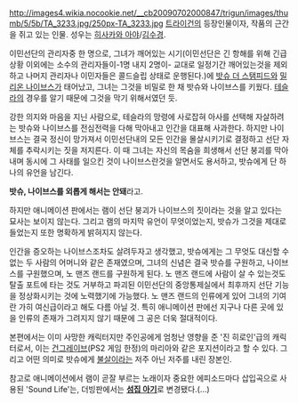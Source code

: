 http://images4.wikia.nocookie.net/__cb20090702000847/trigun/images/thumb/5/5b/TA_3233.jpg/250px-TA_3233.jpg
[[트라이건]]의 등장인물이자, 작품의 근간을 쥐고 있는 인물. 성우는 [[히사카와 아야]]/[[김수경]].

이민선단의 관리자중 한 명으로, 그녀가 깨어있는 시기(이민선단은 긴 항해를 위해 긴급상황 이외에는 소수의 관리자들이-1명 내지 2명이- 교대로 일정기간 깨어있는것을 제외하고 나머지 관리자나 이민자들은 콜드슬립 상태로 운행된다.)에 [[밧슈 더 스탬피드]]와 [[밀리온 나이브스]]가 태어났고, 그녀는 그것을 비밀로 한 채 밧슈와 나이브스를 키웠다. [[테슬라]]의 경우를 알기 때문에 그것을 막기 위해서였던 듯.

강한 의지와 마음을 지닌 사람으로, 테슬라의 망령에 사로잡혀 아사를 선택해 자살하려는 밧슈와 나이브스를 전심전력을 다해 막아내고 인간을 대표해 사과한다. 하지만 나이브스는 결국 정신이 망가져서 이민선단내의 모든 인간을 몰살시키기로 결정하고 선단 자체를 추락시키는 짓을 저지른다. 이 때 그녀는 자신의 목숨을 희생해서 선단 붕괴를 막아내며 동시에 그 사태를 일으킨 것이 나이브스란것을 알면서도 용서하고, 밧슈에게 단 하나의 유언을 남긴다.

'''밧슈, 나이브스를 외롭게 해서는 안돼'''라고.

하지만 애니메이션 판에서는 램이 선단 붕괴가 나이브스의 짓이라는 것을 알고 있다는 묘사는 보이지 않는다. 그리고 램의 마지막 유언이 무엇이었는지, 밧슈가 그것을 제대로 들었는지 또한 명확하게 밝혀지지 않는다. 

인간을 증오하는 나이브스조차도 살려두자고 생각했고, 밧슈에게는 그 무엇도 대신할 수 없는 두 사람의 어머니와 같은 존재였으며, 그녀의 신념은 결국 밧슈를 구원하고, 나이브스를 구원했으며, 노 맨즈 랜드를 구원하게 된다. 노 맨즈 랜드에 사람이 살 수 있는것도 탈출 포트에 타는 것도 거부하고 파괴된 이민선단의 중앙통제실에서 최후까지 선단 기능을 정상화시키는 것에 노력했기에 가능했다. 노 맨즈 랜드의 인류에게 있어 그녀의 기여란 가히 여신급이라고 해도 다름 아닐 것. 특히 애니메이션 판에선 지구나 다른 곳에 있을 인류의 존재가 그려지지 않기 때문에 그 공은 더욱 절대적이다.

본편에서는 이미 사망한 캐릭터지만 주인공에게 엄청난 영향을 준 '진 히로인'급의 캐릭터로서, 이는 [[건그레이브]](PS2 게임 한정)의 마리아와 같은 포지션이라고 할 수 있다. 그리고 어떤 의미로 밧슈에게 [[불살]]이라는 저주 아닌 저주를 내린 장본인.

참고로 애니메이션에서 램이 곧잘 부르는 노래이자 중요한 에피소드마다 삽입곡으로 사용된 'Sound Life'는, 더빙판에서는  '''[[섬집 아기]]'''로 변경됐다.(...) 
